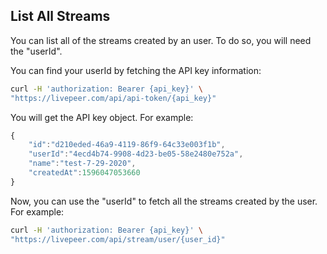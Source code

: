
<DocsLayout>


## List All Streams

You can list all of the streams created by an user. To do so, you will need the
"userId".

You can find your userId by fetching the API key information:

```bash
curl -H 'authorization: Bearer {api_key}' \
"https://livepeer.com/api/api-token/{api_key}"
```

You will get the API key object. For example:

```jsx
{
	"id":"d210eded-46a9-4119-86f9-64c33e003f1b",
	"userId":"4ecd4b74-9908-4d23-be05-58e2480e752a",
	"name":"test-7-29-2020",
	"createdAt":1596047053660
}
```

Now, you can use the "userId" to fetch all the streams created by the user. For
example:

```bash
curl -H 'authorization: Bearer {api_key}' \
"https://livepeer.com/api/stream/user/{user_id}"
```

</DocsLayout>

